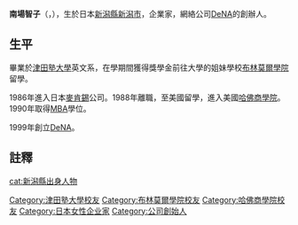 {{Unreferenced|time=2017-05-05T14:45:30+00:00}}

{{Infobox person
| name =南場智子
| image = TomokoNambaJI1.jpg
| residence = 日本[[新潟縣|新潟縣]][[新潟市|新潟市]]
| birth_date = {{Birth date and age|1962|4|21}}
| nationality = {{JPN}}
| occupation =[[DeNA|DeNA]][[董事長|董事長]]<br/>[[橫濱DeNA海灣之星|橫濱DeNA海灣之星]]所有者
| alma_mater = [[津田塾大學|津田塾大學]]<br />[[哈佛商學院|哈佛商學院]]
}}
'''南場智子'''（{{lang-ja|南場 智子}}，{{bd|1962年|4月21日|||}}），生於日本[[新潟縣|新潟縣]][[新潟市|新潟市]]，企業家，網絡公司[[DeNA|DeNA]]的創辦人。

==生平==
畢業於[[津田塾大學|津田塾大學]]英文系，在學期間獲得獎學金前往大學的姐妹學校[[布林莫爾學院|布林莫爾學院]]留學。

1986年進入日本[[麥肯錫|麥肯錫]]公司。1988年離職，至美國留學，進入美國[[哈佛商學院|哈佛商學院]]。1990年取得[[MBA|MBA]]學位。

1999年創立[[DeNA|DeNA]]。

==註釋==
{{reflist}}
{{japan-bio-stub}}
{{normdaten}}
{{DEFAULTSORT:Nanba}}
[[Category:津田塾大學校友|Category:津田塾大學校友]]
[[Category:布林莫爾學院校友|Category:布林莫爾學院校友]]
[[Category:哈佛商學院校友|Category:哈佛商學院校友]]
[[cat:新潟縣出身人物|cat:新潟縣出身人物]]
[[Category:日本女性企业家|Category:日本女性企业家]]
[[Category:公司創始人|Category:公司創始人]]